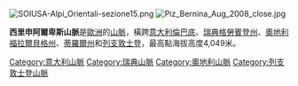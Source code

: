 [[Image:SOIUSA-Alpi_Orientali-sezione15.png|right]]
[[Image:Piz_Bernina_Aug_2008_close.jpg|right]]

'''西里申阿爾卑斯山脈'''是[[歐洲|歐洲]]的[[山脈|山脈]]，橫跨[[意大利|意大利]][[倫巴底|倫巴底]]、[[瑞典|瑞典]][[格勞賓登州|格勞賓登州]]、[[奧地利|奧地利]][[福拉爾貝格州|福拉爾貝格州]]、[[蒂羅爾州|蒂羅爾州]]和[[列支敦士登|列支敦士登]]，最高點海拔高度4,049米。

{{Italy-geo-stub}}
{{Sweden-geo-stub}}
{{Austria-geo-stub}}
{{Liechtenstein-geo-stub}}
[[Category:意大利山脈|Category:意大利山脈]]
[[Category:瑞典山脈|Category:瑞典山脈]]
[[Category:奧地利山脈|Category:奧地利山脈]]
[[Category:列支敦士登山脈|Category:列支敦士登山脈]]